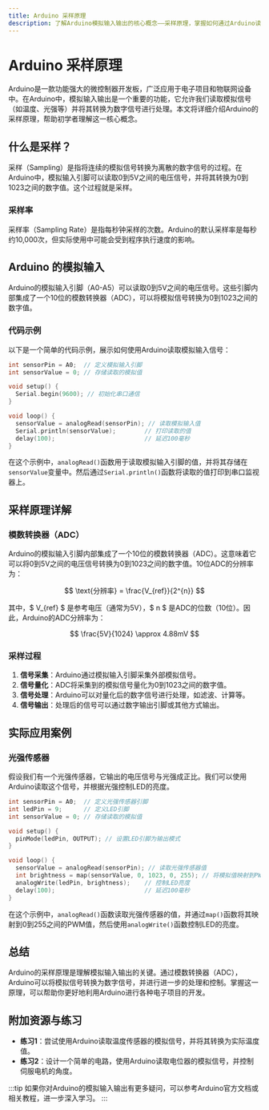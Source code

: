 ```yaml
---
title: Arduino 采样原理
description: 了解Arduino模拟输入输出的核心概念——采样原理，掌握如何通过Arduino读取模拟信号并将其转换为数字信号。
---
```


# Arduino 采样原理

Arduino是一款功能强大的微控制器开发板，广泛应用于电子项目和物联网设备中。在Arduino中，模拟输入输出是一个重要的功能，它允许我们读取模拟信号（如温度、光强等）并将其转换为数字信号进行处理。本文将详细介绍Arduino的采样原理，帮助初学者理解这一核心概念。

## 什么是采样？

采样（Sampling）是指将连续的模拟信号转换为离散的数字信号的过程。在Arduino中，模拟输入引脚可以读取0到5V之间的电压信号，并将其转换为0到1023之间的数字值。这个过程就是采样。

### 采样率

采样率（Sampling Rate）是指每秒钟采样的次数。Arduino的默认采样率是每秒约10,000次，但实际使用中可能会受到程序执行速度的影响。

## Arduino 的模拟输入

Arduino的模拟输入引脚（A0-A5）可以读取0到5V之间的电压信号。这些引脚内部集成了一个10位的模数转换器（ADC），可以将模拟信号转换为0到1023之间的数字值。

### 代码示例

以下是一个简单的代码示例，展示如何使用Arduino读取模拟输入信号：

```cpp
int sensorPin = A0;  // 定义模拟输入引脚
int sensorValue = 0; // 存储读取的模拟值

void setup() {
  Serial.begin(9600); // 初始化串口通信
}

void loop() {
  sensorValue = analogRead(sensorPin); // 读取模拟输入值
  Serial.println(sensorValue);        // 打印读取的值
  delay(100);                         // 延迟100毫秒
}
```

在这个示例中，`analogRead()`函数用于读取模拟输入引脚的值，并将其存储在`sensorValue`变量中。然后通过`Serial.println()`函数将读取的值打印到串口监视器上。

## 采样原理详解

### 模数转换器（ADC）

Arduino的模拟输入引脚内部集成了一个10位的模数转换器（ADC）。这意味着它可以将0到5V之间的电压信号转换为0到1023之间的数字值。10位ADC的分辨率为：

$$ \text{分辨率} = \frac{V_{ref}}{2^{n}} $$

其中，$ V_{ref} $ 是参考电压（通常为5V），$ n $ 是ADC的位数（10位）。因此，Arduino的ADC分辨率为：

$$ \frac{5V}{1024} \approx 4.88mV $$

### 采样过程

1. **信号采集**：Arduino通过模拟输入引脚采集外部模拟信号。
2. **信号量化**：ADC将采集到的模拟信号量化为0到1023之间的数字值。
3. **信号处理**：Arduino可以对量化后的数字信号进行处理，如滤波、计算等。
4. **信号输出**：处理后的信号可以通过数字输出引脚或其他方式输出。

## 实际应用案例

### 光强传感器

假设我们有一个光强传感器，它输出的电压信号与光强成正比。我们可以使用Arduino读取这个信号，并根据光强控制LED的亮度。

```cpp
int sensorPin = A0;  // 定义光强传感器引脚
int ledPin = 9;      // 定义LED引脚
int sensorValue = 0; // 存储读取的模拟值

void setup() {
  pinMode(ledPin, OUTPUT); // 设置LED引脚为输出模式
}

void loop() {
  sensorValue = analogRead(sensorPin); // 读取光强传感器值
  int brightness = map(sensorValue, 0, 1023, 0, 255); // 将模拟值映射到PWM范围
  analogWrite(ledPin, brightness);    // 控制LED亮度
  delay(100);                         // 延迟100毫秒
}
```

在这个示例中，`analogRead()`函数读取光强传感器的值，并通过`map()`函数将其映射到0到255之间的PWM值，然后使用`analogWrite()`函数控制LED的亮度。

## 总结

Arduino的采样原理是理解模拟输入输出的关键。通过模数转换器（ADC），Arduino可以将模拟信号转换为数字信号，并进行进一步的处理和控制。掌握这一原理，可以帮助你更好地利用Arduino进行各种电子项目的开发。

## 附加资源与练习

- **练习1**：尝试使用Arduino读取温度传感器的模拟信号，并将其转换为实际温度值。
- **练习2**：设计一个简单的电路，使用Arduino读取电位器的模拟信号，并控制伺服电机的角度。

:::tip
如果你对Arduino的模拟输入输出有更多疑问，可以参考Arduino官方文档或相关教程，进一步深入学习。
:::